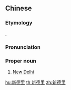 ==Chinese==
{{zh-forms|type=12}}
{{wikipedia|lang=zh}}

===Etymology===
{{calque|zh|en|New Delhi}}.

===Pronunciation===
{{zh-pron
|m=Xīn Délǐ
|c=san1 dak1 lei5
|mn=qz:Sin-tiak-lí/xm,zz:Sin-tek-lí
|cat=pn
}}

===Proper noun===
{{zh-proper noun}}

# [[New Delhi]]

{{zh-cat|Capital cities}}

[[hu:新德里]]
[[th:新德里]]
[[zh:新德里]]